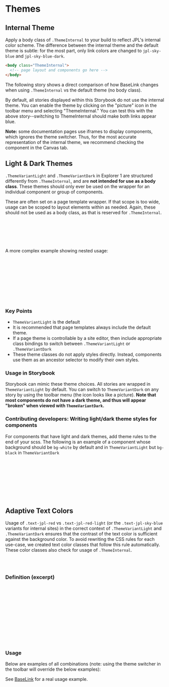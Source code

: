 
<Meta of={Stories} />

# Themes

## Internal Theme

Apply a body class of `.ThemeInternal` to your build to reflect JPL's internal color scheme. The difference between the internal theme and the default theme is subtle: for the most part, only link colors are changed to `jpl-sky-blue` and `jpl-sky-blue-dark`.

```html
<body class="ThemeInternal">
  <!-- page layout and components go here -->
</body>
```

The following story shows a direct comparison of how BaseLink changes when using `.ThemeInternal` vs the default theme (no body class).

<Canvas of={Stories.Internal} />

By default, all stories displayed within this Storybook do not use the internal theme. You can enable the theme by clicking on the "picture" icon in the toolbar menu and selecting "ThemeInternal." You can test this with the above story--switching to ThemeInternal should make both links appear blue.

**Note:** some documentation pages use iframes to display components, which ignores the theme switcher. Thus, for the most accurate representation of the internal theme, we recommend checking the component in the Canvas tab.

## Light & Dark Themes

`.ThemeVariantLight` and `.ThemeVariantDark` in Explorer 1 are structured differently from `.ThemeInternal`, and are **not intended for use as a body class**. These themes should only ever be used on the wrapper for an individual component or group of components.

These are often set on a page template wrapper. If that scope is too wide, usage can be scoped to layout elements within as needed. Again, these should not be used as a body class, as that is reserved for `.ThemeInternal`.

```html
<body>
  <div class="ThemeVariantDark">
    <!-- the rest of the page -->
  </div>
</body>
```

A more complex example showing nested usage:

```html
<body class="ThemeInternal">
  <div class="ThemeVariantDark">
    <!-- components  -->
    <div class="ThemeVariantLight">
      <!-- a component that should use light colors regardless of its ancestors -->
    </div>
    <!-- more components -->
  </div>
</body>
```

### Key Points

- `ThemeVariantLight` is the default
- It is recommended that page templates always include the default theme.
- If a page theme is controllable by a site editor, then include appropriate class bindings to switch between `.ThemeVariantLight` or `.ThemeVariantDark`
- These theme classes do not apply styles directly. Instead, components use them as an ancestor selector to modify their own styles.

### Usage in Storybook

Storybook can mimic these theme choices. All stories are wrapped in `ThemeVariantLight` by default. You can switch to `ThemeVariantDark` on any story by using the toolbar menu (the icon looks like a picture). **Note that most components do not have a dark theme, and thus will appear "broken" when viewed with `ThemeVariantDark`.**

### Contributing developers: Writing light/dark theme styles for components

For components that have light and dark themes, add theme rules to the end of your scss. The following is an example of a component whose background should be `bg-white` by default and in `ThemeVariantLight` but `bg-black` in `ThemeVariantDark`

```scss
.MyComponent {
  // set the default background color
  @apply bg-white;
  // set the ThemeVariantDark background color
  .ThemeVariantDark & {
    @apply bg-black;
  }
}
```

## Adaptive Text Colors

Usage of `.text-jpl-red` vs `.text-jpl-red-light` (or the `.text-jpl-sky-blue` variants for internal sites) in the correct context of `.ThemeVariantLight` and `.ThemeVariantDark` ensures that the contrast of the text color is sufficient against the background color. To avoid rewriting the CSS rules for each use-case, we created text color classes that follow this rule automatically. These color classes also check for usage of `.ThemeInternal`.

```css
.text-action
.text-action-hover
```

### Definition (excerpt)

```css
.text-action {
  @apply text-jpl-red;
  .ThemeVariantDark & {
    @apply text-jpl-red-light;
  }
}
.text-action-hover {
  @apply text-jpl-red-dark;
  .ThemeVariantDark & {
    @apply text-jpl-red;
  }
}
```

### Usage

Below are examples of all combinations (note: using the theme switcher in the toolbar will override the below examples):

<Canvas of={Stories.AdaptiveText} />

See [BaseLink](?path=/docs/components-base-baselink--docs) for a real usage example.
